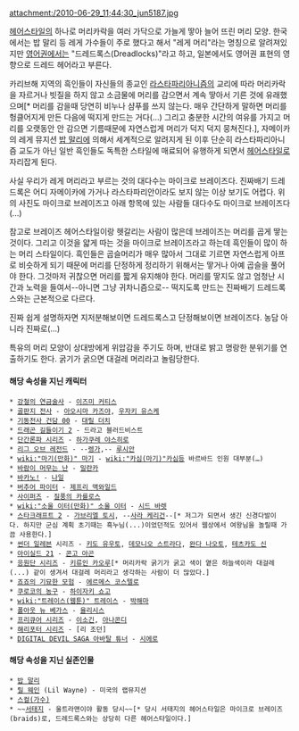 attachment:/2010-06-29_11;44;30_jun5187.jpg

[[헤어스타일]]의 하나로 머리카락을 여러 가닥으로 가늘게 땋아 늘어 뜨린 머리 모양. 한국에서는 밥 말리 등 레게 가수들이 주로 했다고 해서 "레게 머리"라는 명칭으로 알려져있지만 [[영어]]권에서는 "드레드록스(Dreadlocks)"라고 하고, 일본에서도 영어권 표현의 영향으로 드레드 헤어라고 부른다.

카리브해 지역의 흑인들이 자신들의 종교인 [[라스타파리아니즘]]의 교리에 따라 머리카락을 자르거나 빗질을 하지 않고 소금물에 머리를 감으면서  계속 땋아서 기른 것에 유래했으며[* 머리를 감을때 당연히 비누나 샴푸를 쓰지 않는다. 매우 간단하게 말하면 머리를 헝클어지게 만든 다음에 떡지게 만드는 거다(...) 그리고 충분한 시간의 여유를 가지고 머리를 오랫동안 안 감으면 기름때문에 자연스럽게 머리가 덕지 덕지 뭉쳐진다.], 자메이카의 레게 뮤지션 [[밥 말리]]에 의해서 세계적으로 알려지게 된 이후 단순히 라스타파리아니즘 교도가  아닌 일반 흑인들도 독특한 스타일에 매료되어  유행하게 되면서 [[헤어스타일]]로 자리잡게 된다.

사실 우리가 레게 머리라고 부르는 것의 대다수는 마이크로 브레이즈다. 진짜배기 드레드록은 어디 자메이카에 가거나 라스타파리안이라도 보지 않는 이상 보기도 어렵다. 위의 사진도 마이크로 브레이즈고 아래 항목에 있는 사람들 대다수도 마이크로 브레이즈다(...)

참고로 브레이즈 헤어스타일이랑 헷갈리는 사람이 많은데 브레이즈는 머리를 곱게 땋는 것이다. 그리고 이것을 얇게 따는 것을 마이크로 브레이즈라고 하는데 흑인들이 많이 하는 머리 스타일이다. 흑인들은 곱슬머리가 매우 많아서 그대로 기르면 자연스럽게 아프로 비슷하게 되기 때문에 머리를 단정하게 정리하기 위해서는 땋거나 아예 곱슬을 풀어야 한다. 그것마저 귀찮으면 머리를 짧게 유지해야 한다. 머리를 땋지도 않고 엄청난 시간과 노력을 들여서--아니면 그냥 귀차니즘으로-- 떡지도록 만드는 진짜배기 드레드록스와는 근본적으로 다르다.

진짜 쉽게 설명하자면 지저분해보이면 드레드록스고 단정해보이면 브레이즈다. 농담 아니라 진짜로(...)

특유의 머리 모양이 상대방에게 위압감을 주기도 하며, 반대로 밝고 명랑한 분위기를 연출하기도 한다. 굵기가 굵으면 대걸레 머리라고 놀림당한다.

==== 해당 속성을 지닌 캐릭터 ====
 * [[강철의 연금술사]] - [[이즈미 커티스]]
 * [[골판지 전사]] - [[아오시마 카즈야]], [[우자키 유스케]]
 * [[기동전사 건담 00]] - [[대릴 더치]]
 * [[드래곤 길들이기 2]] - 드라고 블러드비스트
 * [[단간론파 시리즈]] - [[하가쿠레 야스히로]]
 * [[리그 오브 레전드]] - --[[렝가]],-- [[루시안(리그 오브 레전드)|루시안]]
 * [[wiki:"마기(만화)" 마기]] - [[wiki:"카심(마기)"카심]]등 바르바드 인원 대부분(…)
 * [[바람이 머무는 난]] - [[밀란카]]
 * [[바카노!]] - [[나일]]
 * [[버추어 파이터]] - [[제프리 맥와일드]]
 * [[사이퍼즈]] - [[질풍의 카를로스]]
 * [[wiki:"소울 이터(만화)" 소울 이터]] - [[시드 바렛]]
 * [[스타크래프트 2]] - [[가브리엘 토시]], --[[사라 케리건]]--[* 저그가 되면서 생긴 신경다발이다. 하지만 군심 계획 초기때는 흑누님(...)이었던적도 있어서 웹상에서 여왕님을 놀릴때 가끔 사용한다.]
 * [[썬더 일레븐]] 시리즈 - [[키도 유우토]], [[데모니오 스트라다]], [[완다 나오토]], [[테츠카도 신]]
 * [[아이실드 21]] - [[콘고 아곤]]
 * [[응원단 시리즈]] - [[응원단 시리즈/캐릭터#s-4.3|키류인 카오루]][* 머리카락 굵기가 굵고 색이 옅은 하늘색이라 대걸레(...) 같이 생겨서 대걸레 머리라고 생각하는 사람이 더 많았다.]
 * [[죠죠의 기묘한 모험]] - [[에르메스 코스텔로]]
 * [[쿠로코의 농구]] - [[하이자키 쇼고]]
 * [[wiki:"트레이스(웹툰)" 트레이스]] - [[박해마]]
 * [[폴아웃 뉴 베가스]] - [[율리시스(폴아웃: 뉴 베가스)|율리시스]]
 * [[프리큐어 시리즈]] - [[이소긴]], [[아나콘디]]
 * [[해리포터 시리즈]] - [리 조던]
 * [[DIGITAL DEVIL SAGA 아바탈 튜너]] - [[시에로]]

==== 해당 속성을 지닌 실존인물 ====
 * [[밥 말리]]
 * [[릴 웨인]] (Lil Wayne) - 미국의 랩뮤지션
 * [[스컬(가수)]]
 * ~~[[서태지]] - 울트라맨이야 활동 당시~~[* 당시 서태지의 헤어스타일은 마이크로 브레이즈(braids)로, 드레드록스와는 상당히 다른 헤어스타일이다.]
